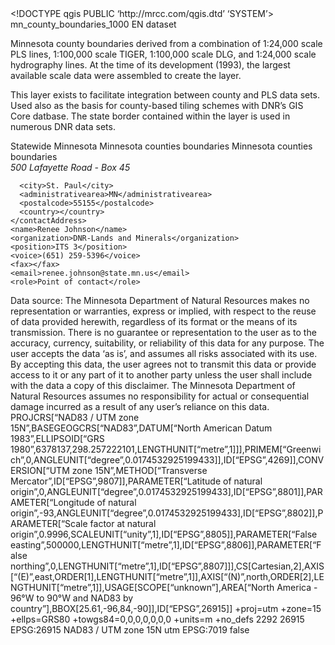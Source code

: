 <!DOCTYPE qgis PUBLIC 'http://mrcc.com/qgis.dtd' 'SYSTEM'>
<qgis version="3.22.9-Białowieża">
  <identifier>mn_county_boundaries_1000</identifier>
  <parentidentifier></parentidentifier>
  <language>EN</language>
  <type>dataset</type>
  <title>mn_county_boundaries_1000</title>
  <abstract>Minnesota county boundaries derived from a combination of 1:24,000 scale PLS lines, 1:100,000 scale TIGER, 1:100,000 scale DLG, and 1:24,000 scale hydrography lines. At the time of its development (1993), the largest available scale data were assembled to create the layer.

This layer exists to facilitate integration between county and PLS data sets. Used also as the basis for county-based tiling schemes with DNR's GIS Core datbase. The state border contained within the layer is used in numerous DNR data sets.

Statewide</abstract>
  <keywords vocabulary="Search keys">
    <keyword>Minnesota</keyword>
    <keyword>Minnesota counties</keyword>
    <keyword> boundaries</keyword>
  </keywords>
  <keywords vocabulary="gmd:topicCategory">
    <keyword>Minnesota counties</keyword>
    <keyword> boundaries</keyword>
  </keywords>
  <contact>
    <contactAddress>
      <type></type>
      <address>500 Lafayette Road - Box 45</address>
      <city>St. Paul</city>
      <administrativearea>MN</administrativearea>
      <postalcode>55155</postalcode>
      <country></country>
    </contactAddress>
    <name>Renee Johnson</name>
    <organization>DNR-Lands and Minerals</organization>
    <position>ITS 3</position>
    <voice>(651) 259-5396</voice>
    <fax></fax>
    <email>renee.johnson@state.mn.us</email>
    <role>Point of contact</role>
  </contact>
  <links>
    <link mimeType="" url="" name="" format="" description="" size="" type=""/>
  </links>
  <history>Data source: </history>
  <fees></fees>
  <constraints type="Limitations of use">The Minnesota Department of Natural Resources makes no representation or warranties, express or implied, with respect to the reuse of data provided herewith, regardless of its format or the means of its transmission. There is no guarantee or representation to the user as to the accuracy, currency, suitability, or reliability of this data for any purpose. The user accepts the data 'as is', and assumes all risks associated with its use. By accepting this data, the user agrees not to transmit this data or provide access to it or any part of it to another party unless the user shall include with the data a copy of this disclaimer. The Minnesota Department of Natural Resources assumes no responsibility for actual or consequential damage incurred as a result of any user's reliance on this data.</constraints>
  <encoding></encoding>
  <crs>
    <spatialrefsys>
      <wkt>PROJCRS["NAD83 / UTM zone 15N",BASEGEOGCRS["NAD83",DATUM["North American Datum 1983",ELLIPSOID["GRS 1980",6378137,298.257222101,LENGTHUNIT["metre",1]]],PRIMEM["Greenwich",0,ANGLEUNIT["degree",0.0174532925199433]],ID["EPSG",4269]],CONVERSION["UTM zone 15N",METHOD["Transverse Mercator",ID["EPSG",9807]],PARAMETER["Latitude of natural origin",0,ANGLEUNIT["degree",0.0174532925199433],ID["EPSG",8801]],PARAMETER["Longitude of natural origin",-93,ANGLEUNIT["degree",0.0174532925199433],ID["EPSG",8802]],PARAMETER["Scale factor at natural origin",0.9996,SCALEUNIT["unity",1],ID["EPSG",8805]],PARAMETER["False easting",500000,LENGTHUNIT["metre",1],ID["EPSG",8806]],PARAMETER["False northing",0,LENGTHUNIT["metre",1],ID["EPSG",8807]]],CS[Cartesian,2],AXIS["(E)",east,ORDER[1],LENGTHUNIT["metre",1]],AXIS["(N)",north,ORDER[2],LENGTHUNIT["metre",1]],USAGE[SCOPE["unknown"],AREA["North America - 96°W to 90°W and NAD83 by country"],BBOX[25.61,-96,84,-90]],ID["EPSG",26915]]</wkt>
      <proj4>+proj=utm +zone=15 +ellps=GRS80 +towgs84=0,0,0,0,0,0,0 +units=m +no_defs</proj4>
      <srsid>2292</srsid>
      <srid>26915</srid>
      <authid>EPSG:26915</authid>
      <description>NAD83 / UTM zone 15N</description>
      <projectionacronym>utm</projectionacronym>
      <ellipsoidacronym>EPSG:7019</ellipsoidacronym>
      <geographicflag>false</geographicflag>
    </spatialrefsys>
  </crs>
  <extent>
    <spatial minx="-97.26990000000000691" maxx="-89.39709999999999468" minz="0" dimensions="2" maxz="0" maxy="49.40449999999999875" crs="EPSG:26915" miny="43.43540000000000134"/>
    <temporal>
      <period>
        <start></start>
        <end></end>
      </period>
    </temporal>
  </extent>
</qgis>
